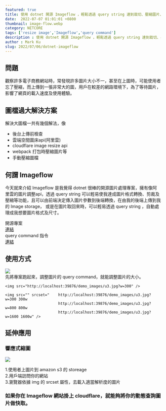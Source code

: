 ```yaml
---
featured: true
title: 使用 dotnet 開源 Imageflow ，輕鬆透過 query string 達到栽切、壓縮圖片、浮水印及格式轉換
date:  2022-07-07 01:01:01 +0800
thumbnail: image-flow.webp
category: NETCORE
tags: ['resize image','Imageflow','query command']
description : 使用 dotnet 開源 Imageflow ，輕鬆透過 query string 達到栽切、壓縮圖片、浮水印及格式轉換
author : Mark Ku
slug: 2022/07/06/dotnet-imageflow
---
```

## 問題
觀察許多電子商務網站時，常發現許多圖片大小不一，甚至在上圖時，可能使用者忘了壓縮，而上傳到一張非常大的圖，用戶在較差的網路環境下，為了等待圖片，影響了網頁的載入速度及使用體驗。

## 圖檔過大解決方案
解決大圖檔一共有幾個解法，像
* 後台上傳前檢查
* 雲端空間圖床api(阿里雲)
* cloudflare image resize api 
* webpack 打包時壓縮圖片等 
* 手動壓縮圖檔

## 何謂 Imageflow
今天就來介紹 Imageflow 是我覺得 dotnet 很棒的開源圖片處理專案，擁有像阿里雲的圖片調整api，透過 query string 可以輕易使我達成圖片格式轉換、剪裁及壓縮等功能，且可以由前端決定傳入圖片參數到後端轉換，在由我的後端上傳到我的 Image storage，
或是在圖片取回來時，可以輕易透過 query string ，自動處理成我想要圖片格式及尺寸。  

開源專案  
[連結](https://github.com/imazen/imageflow-dotnet)  
query command 指令   
[連結](https://docs.imageflow.io/querystring/transforms.html)  
## 使用方式
![](https://camo.githubusercontent.com/eac2ee518c905a3a81dda7dd3e6973604dd9eca4e35b22f9c2752c3295202409/68747470733a2f2f7777772e696d616765666c6f772e696f2f696d616765732f656469742d75726c2e676966)  
先將專案跑起來，調整圖片的 query command，就能調整圖片的大小。

```
<img src="http://localhost:39876/demo_images/u3.jpg?w=300" />

<img src="" srcset="    http://localhost:39876/demo_images/u3.jpg?w=300 300w
                        http://localhost:39876/demo_images/u3.jpg?w=800 800w
                        http://localhost:39876/demo_images/u3.jpg?w=1600 1600w" />
```

## 延伸應用
### 響應式縮圖
![](https://i.imgur.com/t5DYnIB.png)

1.使用者上圖片到 amazon s3 的 storeage  
2.用戶端訪問你的網站  
3.瀏覽器依據 img 的 srcset 屬性，去載入適當解析度的圖片  

### 如果你在 Imageflow 網站掛上 cloudflare，就能夠將你的動態查詢圖片做快取。